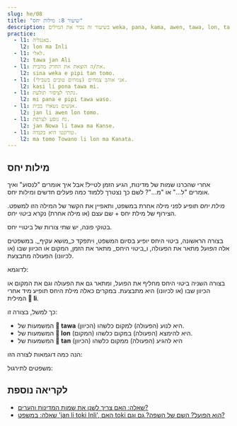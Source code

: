 ```yaml
---
slug: he/08
title: "שיעור 8: מילות יחס"
description: בשיעור זה נכיר את המילים weka, pana, kama, awen, tawa, lon, tan!
practice:
  - l1: באנגליה.
    l2: lon ma Inli
  - l1: לאלי.
    l2: tawa jan Ali
  - l1: את/ה הוצאת את החרק מהבית.
    l2: sina weka e pipi tan tomo.
  - l1: אני אוהב צמחים (צמחים טובים בשבילי).
    l2: kasi li pona tawa mi.
  - l1: נתתי לציפור תולעת.
    l2: mi pana e pipi tawa waso.
  - l1: אנשים נשארו בבית.
    l2: jan li awen lon tomo.
  - l1: נח נוסע לצרפת.
    l2: jan Nowa li tawa ma Kanse.
  - l1: טורונטו היא בקנדה.
    l2: ma tomo Towano li lon ma Kanata.
---
```




## מילות יחס

אחרי שהכרנו שמות של מדינות, הגיע הזמן לטייל! אבל איך אומרים "לנסוע" ואיך אומרים "ל..." או "מ..."?  לשם כך נצטרך ללמוד כמה פעלים חדשים ומילות יחס.

<List>
  <Word sl="weka" m="להסיר, להתרחק" />
  <Word sl="pana" m="לתת, לשים, להניח" />
  <Word sl="kama" m="להגיע, לבוא" />
  <Word sl="awen" m="להשאר, לשמור (על משהו)" />
  <Word sl="tawa" m="ל..., לכיוון, לקראת" />
  <Word sl="lon" m="ב...,על" />
  <Word sl="tan" m="מ..., בגלל" />
</List>

 _מילת יחס_ תופיע לפני מילה אחרת במשפט, ותאפיין את הקשר של המילה הזו למשפט. הצירוף של מילת יחס + שם עצם (או מילה אחרת) נקרא _ביטוי יחס_.
 
<List>
  <Word sl="tawa soweli" m="לכיוון החיה" />
  <Word sl="lon ma" m="בארץ, על הקרקע" />
  <Word sl="tan tomo" m="מהבית" />
</List>

בטוקי פונה, יש שתי צורות של ביטויי יחס. 

בצורה הראשונה, ביטוי היחס יופיע בסיום המשפט, ויתפקד כ_מושא עקיף_. במשפטים אלה _הפועל_ מתאר את הפעולה, ו_ביטוי היחס_ מתאר את הזמן, המקום או הכיוון שבו (או לכיוונו) הפעולה מתבצעת. 

לדוגמא:

<List>
  <Sentence sl="mi pana e waso tawa kasi." m="אני מזיז את הציפור לכיוון העץ." />
  <Sentence sl="waso li awen lon kasi." m="הציפור נשארת על העץ." />
  <Sentence
    sl="sina weka e waso tan kasi."
    m="אתה מרחיק את הציפור מהעץ."
  />
</List>

בצורה השניה ביטוי היחס מחליף את הפועל, ומתאר גם את הפעולה וגם את המקום או הכיוון שבו (או לכיוונו) היא מתבצעת. במקרים כאלה מילת היחס תופיע מיד אחרי המילית **󱤧 li**.  

כך למשל, בצורה זו:
- המשמעות של **󱥩 tawa** היא לנוע (הפעולה) למקום כלשהו (הכיוון). 
- המשמעות של **󱤬 lon** היא להימצא (הפעולה) במקום כלשהו (המקום).
- המשמעות של **󱥧 tan** היא להגיע (הפעולה) ממקום כלשהו (הכיוון)

הנה כמה דוגמאות לצורה הזו:
<List>
  <Sentence sl="jan Ema li tawa ma Nijon." m="אמה נוסעת ליפן." />
  <Sentence sl="jan Nina li lon ma Lusi." m="נינה נמצאת ברוסיה." />
  <Sentence sl="jan Mili li tan ma Kanse." m="מילי היא מצרפת." />
</List>

משפטים לתירגול:

<List>
  <Sentence
    sl="mi tawa ma kasi."
    m="אני הולך/ת למקום של צמחים.<br />(כמו יער או שדה)"
  />
  <Sentence
    sl="sona li weka tan mi."
    m="הידע התרחק ממני.<br />(או במילה אחת: שכחתי.)"
  />
  <Sentence
    sl="soweli suwi li pona tawa mi."
    m="חיות חמודות טובות בשבילי.<br />(או במילים אחרות: אני אוהב/ת חיות  חמודות)"
  />
  <Sentence sl="jan Nowa li toki tawa jan Ema." m="נח מדבר לאמה." />
  <Sentence
    sl="jan li toki Tosi lon ma Tosi."
    m="בגרמניה אנשים דוברים גרמנית."
  />
</List>

<Practice exercises={frontmatter.practice} client:load />

## לקריאה נוספת
* [שאלה: האם צריך לשנן את שמות המדינות והערים?](/he/languages-countries)
* [שאלה: במשפט 'jan li toki Inli', האם toki הוא הפועל? השם של השפה? גם וגם?](/he/named-verbs)

